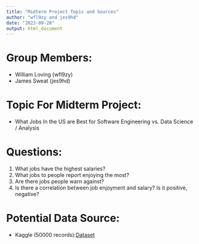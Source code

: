 ```yaml
---
title: "Midterm Project Topic and Sources"
author: "wfl9zy and jes9hd"
date: "2023-09-28"
output: html_document
---
```


# Group Members:
- William Loving (wfl9zy)
- James Sweat (jes9hd)

# Topic For Midterm Project:

- What Jobs In the US are Best for Software Engineering vs. Data Science / Analysis

# Questions: 

1. What jobs have the highest salaries?
2. What jobs to people report enjoying the most? 
3. Are there jobs people warn against? 
4. Is there a correlation between job enjoyment and salary? Is it positive, negative? 

# Potential Data Source:

- Kaggle (50000 records):[Dataset](https://www.kaggle.com/datasets/mexwell/us-software-engineer-jobs)


```r


```
